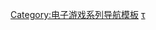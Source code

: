 {{Navbox
| name = 杀出重围系列
| state = {{{state|autocollapse}}}
| title = [[駭客入侵系列]]
| bodyclass = hlist
| belowclass= hlist

| group1 = 游戏
| list1 =
* [[杀出重围]]
* [[杀出重围：隐形战争|隐形战争]]
* [[駭客入侵：人類革命|人類革命]]
* [[駭客入侵：隕落|隕落]]
* [[駭客入侵：人類岐裂|人類岐裂]]
* [[杀出重围Go]]

| group2 = 開發商
| list2 =
* [[离子风暴]]
* [[Eidos]]
* [[艺夺蒙特利尔|Eidos蒙特利尔]]
* [[史克威爾艾尼克斯]]

| group3 = 開發人員
| list3 =
* {{Link-en|亞歷山大·布蘭登|Alexander Brandon}}
* {{Link-en|米希爾·范·登·博斯|Michiel van den Bos}}
* Reeves Gabrels
* Dan Gardopée
* {{Link-en|Kidneythieves|Kidneythieves}}
* {{Link-en|邁克爾·麥肯 (作曲家)|Michael McCann (composer)|邁克爾·麥肯}}
* {{Link-en|哈維·史密斯 (遊戲設計師)|Harvey Smith (game designer)|哈維·史密斯}}
* [[沃倫·斯佩克特]]
* James Swallow

| below =
* {{Icon|Category}}[[:Category:殺出重圍系列|分類]]

}}<noinclude>
{{collapsible option}}

{{DEFAULTSORT:Deus Ex}}
[[Category:电子游戏系列导航模板]]
[[Category:杀出重围系列|τ]]
</noinclude>